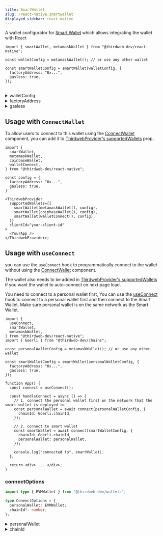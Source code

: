 ```yaml
---
title: SmartWallet
slug: /react-native.smartwallet
displayed_sidebar: react-native
---
```



A wallet configurator for [Smart Wallet](/wallet/smart-wallet) which allows integrating the wallet with React

```tsx
import { smartWallet, metamaskWallet } from "@thirdweb-dev/react-native";

const walletConfig = metamaskWallet(); // or use any other wallet

const smartWalletConfig = smartWallet(walletConfig, {
  factoryAddress: "0x...",
  gasless: true,
});
```

<br />

<details>
  <summary>walletConfig</summary>
  <div>

Provide a `WalletConfig` object to use as the personal wallet for the Smart Wallet. You can get this object by calling a wallet configurator function such as `metamaskWallet()`

</div>
</details>

<details>
  <summary>factoryAddress</summary>
  <div>

The address of the Smart Wallet Factory contract.

Must be a `string`.

</div>
</details>

<details>
  <summary>gasless</summary>
  <div>

Whether to turn on or off gasless transactions.

- If set to `true`, all gas fees will be paid by a paymaster.
- If set to `false`, all gas fees will be paid by the Smart Wallet itself (needs to be funded).

Must be a `boolean`.

</div>
</details>

## Usage with `ConnectWallet`

To allow users to connect to this wallet using the [ConnectWallet](/react-native/react-native.connectwallet) component, you can add it to [ThirdwebProvider's supportedWallets](/react/react.thirdwebprovider#supportedwallets-optional) prop.

```tsx
import {
  smartWallet,
  metamaskWallet,
  coinbaseWallet,
  walletConnect,
} from "@thirdweb-dev/react-native";

const config = {
  factoryAddress: "0x...",
  gasless: true,
}

<ThirdwebProvider
  supportedWallets={[
    smartWallet(metamaskWallet(), config),
    smartWallet(coinbaseWallet(), config),
    smartWallet(walletConnect(), config),
  ]}
  clientId="your-client-id"
>
  <YourApp />
</ThirdwebProvider>;
```

## Usage with `useConnect`

you can use the `useConnect` hook to programmatically connect to the wallet without using the [ConnectWallet](/react-native/react-native.connectwallet) component.

The wallet also needs to be added in [ThirdwebProvider's supportedWallets](/react/react.thirdwebprovider#supportedwallets-optional) if you want the wallet to auto-connect on next page load.

You need to connect to a personal wallet first, You can use the [useConnect](/react/react.useconnect) hook to connect to a personal wallet first and then connect to the Smart Wallet. Make sure personal wallet is on the same network as the Smart Wallet.

```tsx
import {
  useConnect,
  smartWallet,
  metamaskWallet,
} from "@thirdweb-dev/react-native";
import { Goerli } from "@thirdweb-dev/chains";

const personalWalletConfig = metamaskWallet(); // or use any other wallet

const smartWalletConfig = smartWallet(personalWalletConfig, {
  factoryAddress: "0x...",
  gasless: true,
});

function App() {
  const connect = useConnect();

  const handleConnect = async () => {
    // 1. connect the personal wallet first on the network that the smart wallet is deployed to
    const personalWallet = await connect(personalWalletConfig, {
      chainId: Goerli.chainId,
    });

    // 2. connect to smart wallet
    const smartWallet = await connect(smartWalletConfig, {
      chainId: Goerli.chainId,
      personalWallet: personalWallet,
    });

    console.log("connected to", smartWallet);
  };

  return <div> ... </div>;
}
```

### connectOptions

```ts
import type { EVMWallet } from "@thirdweb-dev/wallets";

type ConenctOptions = {
  personalWallet: EVMWallet;
  chainId?: number;
};
```

<details>
  <summary> personalWallet </summary>
<div>

The instance of a personal wallet that can sign transactions on the Smart Wallet

</div>
</details>

<details>
  <summary>chainId </summary>
<div>

The `chainId` of network that the Smart Wallet is deployed to.

`Chain` object corresponding to this chainId from [@thirdweb-dev/chains](https://www.npmjs.com/package/@thirdweb-dev/chains) package must be specified in [ThirdwebProvider's supportedChains](/react/react.thirdwebprovider#supportedchains-optional) prop as shown below

```tsx
import { Polygon } from "@thirdweb-dev/chains";
import { ThirdwebProvider } from "@thirdweb-dev/react-native";

export function YourApp() {
  return (
    <ThirdwebProvider supportedChains={[Polygon]} clientId="your-client-id">
      <App />
    </ThirdwebProvider>
  );
}
```

</div>
</details>
